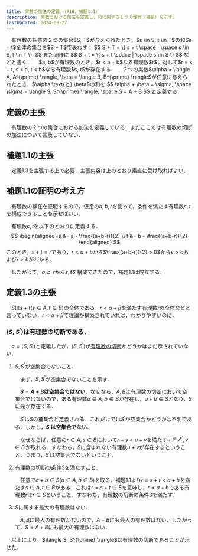 ```yaml
---
title: 実数の加法の定義．（P18，補題1.1）
description: 実数における加法を定義し，和に関する１つの性質（補題）を示す．
lastUpdated: 2024-08-27
---
```


<Card title="定義（加法）">
　有理数の任意の２つの集合$S, T$が与えられたとき，$s \in S, t \in T$の和$s + t$全体の集合を$S + T$で表わす：
$$
S + T = \{ s + t \space | \space s \in S, t \in T \}.
$$
また同様に
$$
S + t = \{ s + t \space | \space s \in S \}
$$
などと書く．
</Card>

<Card title="補題1.1">
　$a, b$が有理数のとき，$r < a + b$なる有理数$r$に対して$r = s + t, s < a, t < b$なる有理数$s, t$が存在する．
</Card>

<Card title="定義1.3">
　２つの実数$\alpha = \langle A, A^{\prime} \rangle, \beta = \langle B, B^{\prime} \rangle$が任意に与えられたとき，$\alpha \text{と} \beta$の和を
$$
\alpha + \beta = \sigma, \space \sigma = \langle S, S^{\prime} \rangle, \space S = A + B
$$
と定義する．
</Card>

## 定義の主張
　有理数の２つの集合における加法を定義している．まだここでは有理数の切断の加法について言及していない．

## 補題1.1の主張
　定義1.3を主張する上で必要．主張内容は上のとおり素直に受け取ればよい．

## 補題1.1の証明の考え方
　有理数の存在を証明するので，仮定の$a, b, r$を使って，条件を満たす有理数$s, t$を構成できることを示せばいい．

　有理数$s, t$を以下のとおりに定義する．
$$
\begin{aligned}
s &= a - \frac{(a+b-r)}{2} \\
t &= b - \frac{(a+b-r)}{2}
\end{aligned}
$$
このとき，$s + t = r$であり，$r < a + b$から$\frac{(a+b-r)}{2} > 0$から$s > a$および$r > b$がわかる．

　したがって，$a, b, r$から$s, t$を構成できたので，補題1.1は成立する．

## 定義1.3の主張
　$S$は$s + t(s \in A, t \in B)$の全体である．$r < \alpha + \beta$を満たす有理数$r$の全体などと言っていない．$r < \alpha + \beta$で理論が構築されていれば，わかりやすいのに．

### $\langle S, S^{\prime} \rangle$は有理数の切断である．
　$\sigma = \langle S, S^{\prime} \rangle$と定義したが，$\langle S, S^{\prime} \rangle$が[有理数の切断](/real_number/010_dedekind_cut/)かどうかはまだ示されていない．

<Steps>

1. $S, S^{\prime}$が空集合でないこと．

    　まず，$S, S^{\prime}$が空集合でないことを示す．

    　**$S = A + B$は空集合ではない**．なぜなら，$A, B$は有理数の切断において空集合ではないので，ある有理数$a \in A, b \in B$が存在し，$a + b \in S$となり，$S$に元が存在する．

    　$S^{\prime}$は$S$の補集合と定義される．これだけでは$S^{\prime}$が空集合かどうかは不明である．しかし，**$S^{\prime}$は空集合でない**．

    　なぜならば，任意の$r \in A, s \in B$において$r + s < u + v$を満たす$u \in A^{\prime}, v \in B^{\prime}$が取れる．すなわち，$S$に含まれない有理数$u + v$が存在するということ．つまり，$S^{\prime}$は空集合でないということ．

2. 有理数の切断の[条件3](/real_number/010_dedekind_cut/#1と同値な条件)を満たすこと．

    　任意で$a + b \in S ( a \in A, b \in B )$を取る．補題1.1より$r = s + t < a + b$を満たす$s \in A, t \in B$がある．これは$r = s + t \in S$を意味し，$r < a + b$である有理数$r$は$r \in S$ということ．すなわち，有理数の切断の条件3を満たす．

3. $S$に属する最大の有理数はない．

    　$A, B$に最大の有理数がないので，$A + B$にも最大の有理数はない．したがって，$S = A + B$にも最大の有理数はない．


</Steps>
　以上により，$\langle S, S^{\prime} \rangle$は有理数の切断であることが示せた．


